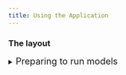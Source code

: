```yaml
---
title: Using the Application
---
```


### The layout

<details>

<summary><font size = "4">Preparing to run models</font></summary>

The app components are ordered to go left right / top to bottom, usually in the order you would modify them in a typical workflow. 

At the very top, we have a few buttons. The first is a link to go to the home page (***NOTE TO SELF, may deprecate if move to one page app***), a link to the documentation (this website), and in the right we have the git versions and buttons with links to the git repos. 

![Navigation](/content/images/app_screenshot_top_buttons.png)

In the top left, we have the data upload / select pane. 

![Data browsing and upload section of the app](/content/images/app_screenshot_data.png)

You can browse through existing datasets in the app or upload further datasets. The datasets will do different things depending on which 'mode' is selected (see more details in Mode, Models, and Approaches section). 

![Mode and approach section of the app](/content/images/app_screenshot_mode.png)

To the right, once one or more datasets are selected, options are available in the Data Columns pane. This allows for selection of which columns will be considered in the model run event. Depending on mode and the dataset(s) selected, you will have different options here and your choices will result in different behaviors (see more details in Data Columns section) 

![Data Columns pane](/content/images/app_screenshot_data_columns.png)

To the right of that, you have options for parameterization. Within this pane, you can choose parameters for signal processing,

![Parameters pane: signal processing](/content/images/app_screenshot_signal_processing.png)

parameters specific to the mode, 

![Parameters pane: mode general](/content/images/app_screenshot_general_train_params.png)

and parameters specific to the training/fine-tuning approach.

![Parameters pane: approach](/content/images/app_screenshot_approach_specific_train_params.png)

Once all of these sections have been considered, you can run the particular model event (will vary depending on mode) with the run button. 

![Run button](/content/images/app_screenshot_run.png)


<details>

<summary><font size = "4">Running models</font></summary>

The run button will execute the model run event based on the parameters provided in the aforementioned sections.

![Run button](/content/images/app_screenshot_run.png)

While the model is running, there is an intermediate app stage where you will be provided live information. The run button will display as a loading icon during training. Jobs cannot be canceled once started (***NOTE: maybe can change if move to single page app?***) To the left of the run button is logging information for the algorithm process 

![Run button](/content/images/run_in_progress_logs.png)

To the right, is a live display of the training loss and validation loss, commonly used to assess the training time to ensure an appropriate degree of model fitting. 

![Training graph](/content/images/run_in_progress_graph.png)

While model training is ongoing, you will also reserve the # of concurrent tensorflow jobs in the top bar increment up. This is a global value shared between all users currently training models on the server, and exists to help identify if any errors or poor performance could be related to resource contention

![Training graph](/content/images/run_in_progress_concurrent.png)

Any errors observed during 



</details>

### Inputing data 

<details>

<summary><font size = "4">Formatting data</font></summary>

First, you will need to identify the data that you'd like to work with. The technique specifically accepts both spectroscopy data along with other per-otolith biological or spatiotemporal contextual data. The codebase and app use a fairy primitive string matching protocol, and they both make assumptions about what certain columns do based on naming, so remember:

**What you name columns matters!**

All of the naming conventions are defined at the codebase level, within the file ["constants"](https://github.com/noaa-afsc/ftnirs-ml-codebase/blob/main/ftnirsml/constants.py) within the ML codebase. Here are some examples of a few of them at the time of writing:

* IDNAME = "id"
* RESPONSENAME = "age"
* WN_STRING_NAME = 'wn**'
* SPLITNAME = "split"

This means that the codebase and application will give columns with these names special treatment, and so when preparing data you will need to be very aware when you need to name your dataset with on of these columns. Here are their definitions:

* id: a unique identifier that should be globally unique to the specific otolith. Keeping the id specific to the identity of the otolith is important, as when many datasets are being used for training there are filters within the app to ensure that incidental duplicate values that lead to dataset contamination and comprimised results are not present  The contents are not as important, this could be a path to an image, an integer key, a hash, etc.

* age: this is the response variable, and while it is not necessary to include in every dataset (such as when this is not available and should be predicted with inference in the app), it is needed for model training or fine-tuning. The app will be flexible if the age column is provided but ages are only available for certain rows- for these datasets, mark missing ages as NA.  

* wn\*\*: this is the syntax that wav numbers should correspond to. The app will assume any column with characters containing 'wn' (***note to self, this is a good back end improvement, should just match to start of string***) is a wav number column. The numbers should directly follow the 'wn' prefix, so a value 8000 would be specified as "wn8000". Decimal values are ok, ie wn8000.0023. The wav numbers can be in ascending or decending order but must be consecutive (cannot have other biological/spatiotemporal columns interspersed between them), and where they are located in the dataframe does not matter. (***note to self: test all these assumptions, reduce if more permissive than remembered***)

* split: OPTIONAL: this is defined if you would like to define custom training splits during training. If you do want to define training splits, you must define this columns with the exact categories "training","validation","test" (you may leave out one or two of these as desired). You can also define this column, and within the app still specify app generated splits as desired.

In addition to these specific values, there is also a registry of 'standard variables', which help combine like data between different groups and also contain information about the type of data which help for how the application treats these data types. Here is an example of how these are defined: 

STANDARD_COLUMN_NAMES = {IDNAME:{'data_type':'unq_text'},
        SPLITNAME:{'data_type':'int'},
        'catch_year' : {'data_type':'int'},
        'catch_month': {'data_type': 'int'},
        'catch_day': {'data_type': 'int'},
        'sex' : {'data_type':'categorical'},
        RESPONSENAME : {'data_type':'numeric'},
        'latitude' : {'data_type':'numeric'},
        'longitude' : {'data_type':'numeric'},
        'region': {'data_type': 'categorical'},
        'fish_length': {'data_type': 'numeric'},
        'fish_weight': {'data_type': 'numeric'},
        'otolith_weight': {'data_type': 'numeric'},
        'gear_depth': {'data_type': 'numeric'},
        'gear_temp': {'data_type': 'numeric'}
        }

In the above, declaring categorical variables will allow for instance the application to automatically apply one-hot encoding to these variables. (***note to self, this is a good back end improvement, define UNITS ***)

![Application interpretation of a dataset based on names of columns in dataset](/content/images/standard_columns.png)

For some examples of properly formatted data, you can refer to sample [datasets](https://github.com/noaa-afsc/ftnirs-ml-codebase/tree/main/tests/Data) in the tests folder of the ML codebase

</details>

<details>

<summary><font size = "4">Chunking data</font></summary>

There are two ways to consolidate data in the app. One is with larger, expansive datasets meant to cover large portions of your dataset. These should be named and curated for keeping in the app for continuous reuse and shared use. 

Additionaly, you can split up datasets for more specific experiments involving varying along spatiotemporal groupings. While the app will allow you to aggregate data for processing in common, it does not contain features to split up larger datasets into smaller components (it does, however,  allow you to select which columns you'd like to consider in a given model run event). If you are doing a yearly model inference/update workflow, you may choose to load data in different temporally bounded datasets (data_2016.csv, data_2017.csv, etc) which will allow for fine grain control of which to include or leave out. If you are interested in performing experiments over geospatial differences (data_GoA.csv, data_Ber.csv) this is another way you can split up data. 

The app will flag and reject if there are multiple datasets that contain and equal id, to avoid dataset contaminiation issues during training that will comprimise results. It will do this at time of model training, meaning that datasets splitting up the same data in different ways can go into the application simultaneously. With many different possible ways to split up and organize data prior to the app, datasets of this style are best managed for short term use, and will need to get cleared out periodically by site admins to keep the number of total datasets to resonable levels in the dropdowns. 

![Application error for non-unique IDs](/content/images/id_nonunique.png)

</details>


<details>

<summary><font size = "4">Loading datasets into the application </font></summary>

To upload data into the app, use the upload button in the top left. 

![Data browsing and upload section of the app](/content/images/app_screenshot_data.png)

</details>

### Mode, models, and approaches

The ML codebase contains better features for inputing models not generated through the application. See examples of use of the ML codebase, including the case where you convert an existing model into the compatible model format. For inputting models generated through the application, simple path to the output .keras.zip file downloaded from a previous training event. 

* If 'training' is selected, the selected dataset(s) will function as training data. 
* If 'inference' is selected, the selected dataset(s) will function as data upon which inference is applied (output statistics will use existance of 'age' if available, otherwise will report histogram of output ages)
* If 'fine-tuning' is selected, the selected dataset(s) will function as data for which the model is fine tuned on.

### Data Columns 
